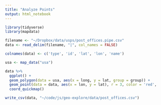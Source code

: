 ```yaml
---
title: "Analyze Points"
output: html_notebook
---
```


```r
library(tidyverse)
library(mapdata)
```

```r
filename <- "~/Dropbox/data/usps/post_offices.pipe.csv"
data <- read_delim(filename, "|", col_names = FALSE)
```

```r
colnames(data) <- c('type', 'id', 'lat', 'lon', 'name')
```

```r
usa <- map_data("usa")
```


```r

data %>%
  ggplot() + 
  geom_polygon(data = usa, aes(x = long, y = lat, group = group)) + 
  geom_point(data = data, aes(x = lon, y = lat), r = 3, color = 'red', alpha = 1 / 10) +
  coord_quickmap()
```

```r
write_csv(data, "~/code/js/geo-explore/data/post_offices.csv")
```


